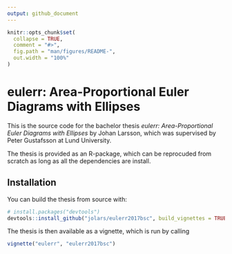 ```yaml
---
output: github_document
---
```


<!-- README.md is generated from README.Rmd. Please edit that file -->

```r
knitr::opts_chunk$set(
  collapse = TRUE,
  comment = "#>",
  fig.path = "man/figures/README-",
  out.width = "100%"
)
```
# eulerr: Area-Proportional Euler Diagrams with Ellipses

This is the source code for the bachelor thesis 
*eulerr: Area-Proportional Euler Diagrams with Ellipses*
by Johan Larsson, which was supervised by Peter Gustafsson at Lund University.

The thesis is provided as an R-package, which can be reprocuded
from scratch as long as all the dependencies are install.

## Installation

You can build the thesis from source with:

```r
# install.packages("devtools")
devtools::install_github("jolars/eulerr2017bsc", build_vignettes = TRUE)
```

The thesis is then available as a vignette, which is run by calling

```r
vignette("eulerr", "eulerr2017bsc")
```

